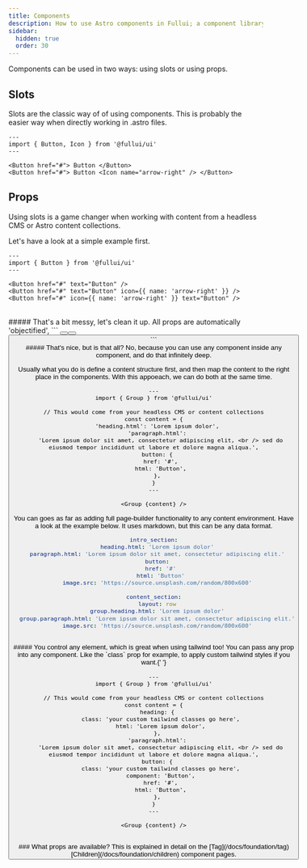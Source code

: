 ```yaml
---
title: Components
description: How to use Astro components in Fullui; a component library and design system built for Astro.
sidebar:
  hidden: true
  order: 30
---
```


Components can be used in two ways: using slots or using props.

## Slots

Slots are the classic way of of using components. This is probably the easier way when directly working in .astro files.

```astro live
---
import { Button, Icon } from '@fullui/ui'
---

<Button href="#"> Button </Button>
<Button href="#"> Button <Icon name="arrow-right" /> </Button>
```

## Props

Using slots is a game changer when working with content from a headless CMS or Astro content collections.

Let's have a look at a simple example first.

```astro live
---
import { Button } from '@fullui/ui'
---

<Button href="#" text="Button" />
<Button href="#" text="Button" icon={{ name: 'arrow-right' }} />
<Button href="#" icon={{ name: 'arrow-right' }} text="Button" />
```

<br />
##### That's a bit messy, let's clean it up. All props are automatically 'objectified',
```
<Button href="#" text="Button" />
<Button href="#" text="Button" icon.name="arrow-right"  />
<Button href="#" icon.name="arrow-right" text="Button"  />
```

<br />
##### That's nice, but is that all? No, because you can use any component inside
any component, and do that infinitely deep.

Usually what you do is define a content structure first, and then map the content to the right place in the components. With this appoeach, we can do both at the same time.

```astro live
---
import { Group } from '@fullui/ui'

// This would come from your headless CMS or content collections
const content = {
  'heading.html': 'Lorem ipsum dolor',
  'paragraph.html':
    'Lorem ipsum dolor sit amet, consectetur adipiscing elit, <br /> sed do eiusmod tempor incididunt ut labore et dolore magna aliqua.',
  button: {
    href: '#',
    html: 'Button',
  },
}
---

<Group {content} />
```

You can goes as far as adding full page-builder functionality to any content environment. Have a look at the example below. It uses markdown, but this can be any data format.

```yaml
intro_section:
  heading.html: 'Lorem ipsum dolor'
  paragraph.html: 'Lorem ipsum dolor sit amet, consectetur adipiscing elit.'
  button:
    href: '#'
    html: 'Button'
  image.src: 'https://source.unsplash.com/random/800x600'

content_section:
  layout: row
  group.heading.html: 'Lorem ipsum dolor'
  group.paragraph.html: 'Lorem ipsum dolor sit amet, consectetur adipiscing elit.'
  image.src: 'https://source.unsplash.com/random/800x600'
```

<br />
##### You control any element, which is great when using tailwind too! You can pass
any prop into any component. Like the `class` prop for example, to apply custom tailwind
styles if you want.{' '}

```astro live
---
import { Group } from '@fullui/ui'

// This would come from your headless CMS or content collections
const content = {
  heading: {
    class: 'your custom tailwind classes go here',
    html: 'Lorem ipsum dolor',
  },
  'paragraph.html':
    'Lorem ipsum dolor sit amet, consectetur adipiscing elit, <br /> sed do eiusmod tempor incididunt ut labore et dolore magna aliqua.',
  button: {
    class: 'your custom tailwind classes go here',
    component: 'Button',
    href: '#',
    html: 'Button',
  },
}
---

<Group {content} />
```

<br />
### What props are available? This is explained in detail on the [Tag](/docs/foundation/tag)
[Children](/docs/foundation/children) component pages.
